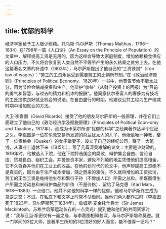 ```yaml
---
---
---
```

title: 忧郁的科学
---




经济学家给予工人极少慰藉。托马斯·马尔萨斯（Thomas Malthus，1766—1834）在1798年一篇《人口论》（An Essay on the Principle of Population）的文章中，解释提高工资是无用的，因为这样会导致大家庭制度，增加依赖粮食供应的人口压力，不久将会恢复到人类自然不平等所产生的永久结果之贫穷上去。在他这篇著名文章的补遗中（1803年），马尔萨斯提出了他自己的“工资铁则”（iron law of wages）：“劳工的工资永远受到需要劳工的比例所节制。”在《政治经济原则》（Principles of Political Economy，1820年）一书中，他警告节俭不能太过分，因为节俭会缩减投资和生产。他辩护“收益”（从财产投资上的回报）为“目前的勇气和智慧，与过去的精力和机诈的报酬”。他同意伏尔泰富人的奢侈为有技巧的工匠提供良好就业机会的说法。在自由盛行的时期，他建议公共工程为生产缩减时期中增加就业的方法。

大卫·李嘉图（David Ricardo）接受了他的朋友马尔萨斯的一般原理，并在它们上面建立了他自己的《政治经济学及赋税原理》（Principles of Political Econ-omy and Taxation，1817年），而成为卡莱尔所谓“忧郁的科学”之经典著作达半个世纪之久。李嘉图是一位在伦敦交易所发迹的荷兰犹太人的儿子，他皈依唯一神教，娶了一位贵格会（Quaker）的女子做妻子，设立了自己的经纪公司，赚了一大笔钱，从事业上退休下来（1815年），写了几篇深奥难解的论文：主要是论财政的。1819年时，他被选入下院，他在下院抨击国会的腐败，辩护集会自由、言论自由、贸易自由、组织工会。并警告资本家，避免不列颠的地主凭借他们提高租金，它不久将吞并他们在工业上的收益。在他的划时代的论文中，他声辩提高工资绝不是真实的，因为由于生产成本增加，随之而来的涨价，不久就将增加的工资抵消，劳工的正当工资是维持他生存和繁衍子孙（不增加人口）所需之总和。李嘉图借生产所需之劳动总和来辩护商品的价值（不是价格），留给了马克思（Karl Marx，1818—1883）一点借口。他并不如他的科学一样的忧郁。他和马尔萨斯终生成为莫逆之交；不过，在私底下和文字上时常不尽趋同。当他们两人都作古时（李嘉图死于1823年，马尔萨斯死于1834年），詹姆斯·麦金托什爵士（Sir James Mackintosh，苏格兰启蒙运动仅存的一点灵光）提到他和他们的共同资源时说：“我与亚当·斯密仅有一面之缘，与李嘉图相知甚深，与马尔萨斯堪称莫逆。就一门学问的3位大师，是我平生所知的3位顶好的好人而言，能不值得一记吗？”